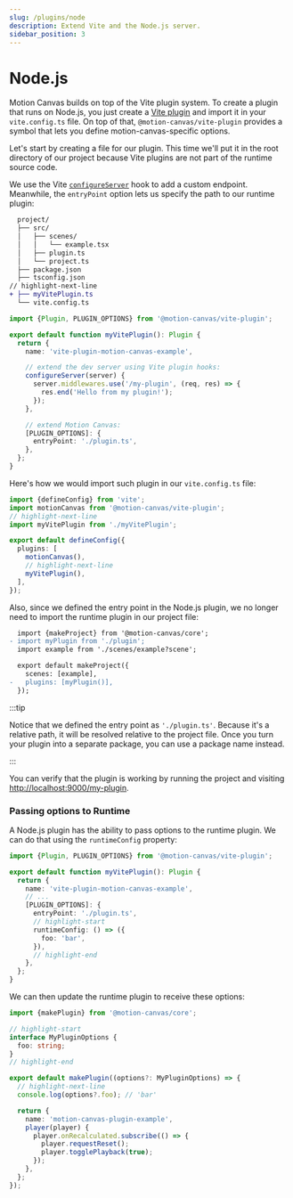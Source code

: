 ```yaml
---
slug: /plugins/node
description: Extend Vite and the Node.js server.
sidebar_position: 3
---
```


# Node.js

<div className="row margin-bottom--md">
  <div className="col col--6">

Motion Canvas builds on top of the Vite plugin system. To create a plugin that
runs on Node.js, you just create a [Vite plugin][vite-plugin] and import it in
your `vite.config.ts` file. On top of that, `@motion-canvas/vite-plugin`
provides a symbol that lets you define motion-canvas-specific options.

Let's start by creating a file for our plugin. This time we'll put it in the
root directory of our project because Vite plugins are not part of the runtime
source code.

We use the Vite [`configureServer`][vite-configure-server] hook to add a custom
endpoint. Meanwhile, the `entryPoint` option lets us specify the path to our
runtime plugin:

  </div>
  <div className="col col--6">

```diff title="Project structure"
  project/
  ├── src/
  │   ├── scenes/
  │   │   └── example.tsx
  │   ├── plugin.ts
  │   └── project.ts
  ├── package.json
  ├── tsconfig.json
// highlight-next-line
+ ├── myVitePlugin.ts
  └── vite.config.ts
```

  </div>
</div>

```ts title="myVitePlugin.ts"
import {Plugin, PLUGIN_OPTIONS} from '@motion-canvas/vite-plugin';

export default function myVitePlugin(): Plugin {
  return {
    name: 'vite-plugin-motion-canvas-example',

    // extend the dev server using Vite plugin hooks:
    configureServer(server) {
      server.middlewares.use('/my-plugin', (req, res) => {
        res.end('Hello from my plugin!');
      });
    },

    // extend Motion Canvas:
    [PLUGIN_OPTIONS]: {
      entryPoint: './plugin.ts',
    },
  };
}
```

Here's how we would import such plugin in our `vite.config.ts` file:

```ts title="vite.config.ts"
import {defineConfig} from 'vite';
import motionCanvas from '@motion-canvas/vite-plugin';
// highlight-next-line
import myVitePlugin from './myVitePlugin';

export default defineConfig({
  plugins: [
    motionCanvas(),
    // highlight-next-line
    myVitePlugin(),
  ],
});
```

Also, since we defined the entry point in the Node.js plugin, we no longer need
to import the runtime plugin in our project file:

```diff title="src/project.ts"
  import {makeProject} from '@motion-canvas/core';
- import myPlugin from './plugin';
  import example from './scenes/example?scene';

  export default makeProject({
    scenes: [example],
-   plugins: [myPlugin()],
  });
```

:::tip

Notice that we defined the entry point as `'./plugin.ts'`. Because it's a
relative path, it will be resolved relative to the project file. Once you turn
your plugin into a separate package, you can use a package name instead.

:::

You can verify that the plugin is working by running the project and visiting
[http://localhost:9000/my-plugin](http://localhost:9000/my-plugin).

### Passing options to Runtime

A Node.js plugin has the ability to pass options to the runtime plugin. We can
do that using the `runtimeConfig` property:

```ts title="myVitePlugin.ts"
import {Plugin, PLUGIN_OPTIONS} from '@motion-canvas/vite-plugin';

export default function myVitePlugin(): Plugin {
  return {
    name: 'vite-plugin-motion-canvas-example',
    // ...
    [PLUGIN_OPTIONS]: {
      entryPoint: './plugin.ts',
      // highlight-start
      runtimeConfig: () => ({
        foo: 'bar',
      }),
      // highlight-end
    },
  };
}
```

We can then update the runtime plugin to receive these options:

```ts title="src/plugin.ts"
import {makePlugin} from '@motion-canvas/core';

// highlight-start
interface MyPluginOptions {
  foo: string;
}
// highlight-end

export default makePlugin((options?: MyPluginOptions) => {
  // highlight-next-line
  console.log(options?.foo); // 'bar'

  return {
    name: 'motion-canvas-plugin-example',
    player(player) {
      player.onRecalculated.subscribe(() => {
        player.requestReset();
        player.togglePlayback(true);
      });
    },
  };
});
```

[vite-plugin]: https://vitejs.dev/guide/api-plugin.html#authoring-a-plugin
[vite-configure-server]:
  https://vitejs.dev/guide/api-plugin.html#configureserver
